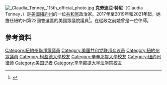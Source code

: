 [[File:_Claudia_Tenney,_115th_official_photo.jpg|thumb]]
'''克勞迪亞·特尼'''（Claudia Tenney，{{bd|1961年|2月4日}}）是[[美國|美國]][[紐約州|紐約州]]的一位[[共和黨_(美國)|共和黨]]政治家。2017年至2019年和2021年起，她擔任紐約州第22國會選區的美國眾議院議員<ref>{{cite news|last1=Roby|first1=John|title=US CONGRESS: Tenney takes victory in the 22nd|url=http://www.pressconnects.com/story/news/local/2016/11/08/us-congress-babinec-vs-myers-vs-tenney/93222298/|accessdate=11 November 2016|publisher=Press & Sun Bulletin|date=November 9, 2016}}</ref>。在從政之前她曾是一位律師。

==參考資料==
{{reflist}}

{{DEFAULTSORT: Tenney, Claudia}}
[[Category:紐約州聯邦眾議員|Category:紐約州聯邦眾議員]]
[[Category:美国共和党联邦众议员|Category:美国共和党联邦众议员]]
[[Category:紐約州眾議員|Category:紐約州眾議員]]
[[Category:柯蓋德大學校友|Category:柯蓋德大學校友]]
[[Category:辛辛那提大學校友|Category:辛辛那提大學校友]]
[[Category:纽约州律师|Category:纽约州律师]]
[[Category:美国记者|Category:美国记者]]
[[Category:辛辛那提大学法学院校友|Category:辛辛那提大学法学院校友]]